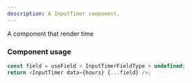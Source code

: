 ```yaml
---
description: A InputTimer component.
---
```


A component that render time

### Component usage

```ts
const field = useField < InputTimerFieldType > undefined;
return <InputTimer data={hours} {...field} />;
```
